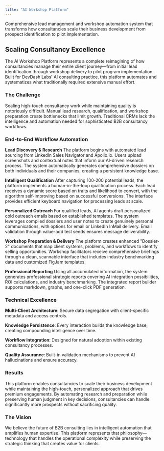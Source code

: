 ```yaml
---
title: "AI Workshop Platform"
---
```


Comprehensive lead management and workshop automation system that transforms how consultancies scale their business development from prospect identification to pilot implementation.

## Scaling Consultancy Excellence

The AI Workshop Platform represents a complete reimagining of how consultancies manage their entire client journey—from initial lead identification through workshop delivery to pilot program implementation. Built for DevDash Labs' AI consulting practice, this platform automates and systematizes what traditionally required extensive manual effort.

### The Challenge

Scaling high-touch consultancy work while maintaining quality is notoriously difficult. Manual lead research, qualification, and workshop preparation create bottlenecks that limit growth. Traditional CRMs lack the intelligence and automation needed for sophisticated B2B consultancy workflows.

### End-to-End Workflow Automation

**Lead Discovery & Research**
The platform begins with automated lead sourcing from LinkedIn Sales Navigator and Apollo.io. Users upload screenshots and contextual notes that inform our AI-driven research process. The system automatically generates comprehensive dossiers on both individuals and their companies, creating a persistent knowledge base.

**Intelligent Qualification**
After capturing 100-200 potential leads, the platform implements a human-in-the-loop qualification process. Each lead receives a dynamic score based on traits and likelihood to convert, with the algorithm self-improving based on successful conversions. The interface provides efficient keyboard navigation for processing leads at scale.

**Personalized Outreach**
For qualified leads, AI agents draft personalized cold outreach emails based on established templates. The system leverages compiled dossiers and user notes to create genuinely personal communications, with options for email or LinkedIn InMail delivery. Email validation through value-add test sends ensures message deliverability.

**Workshop Preparation & Delivery**
The platform creates enhanced "Dossier-2" documents that map client systems, problems, and workflows to identify selling opportunities. Workshop facilitators receive comprehensive briefings through a clean, scannable interface that includes industry benchmarking data and customized FigJam templates.

**Professional Reporting**
Using all accumulated information, the system generates professional strategic reports covering AI integration possibilities, ROI calculations, and industry benchmarking. The integrated report builder supports markdown, graphs, and one-click PDF generation.

### Technical Excellence

**Multi-Client Architecture**: Secure data segregation with client-specific metadata and access controls.

**Knowledge Persistence**: Every interaction builds the knowledge base, creating compounding intelligence over time.

**Workflow Integration**: Designed for natural adoption within existing consultancy processes.

**Quality Assurance**: Built-in validation mechanisms to prevent AI hallucinations and ensure accuracy.

### Results

This platform enables consultancies to scale their business development while maintaining the high-touch, personalized approach that drives premium engagements. By automating research and preparation while preserving human judgment in key decisions, consultancies can handle significantly more prospects without sacrificing quality.

### The Vision

We believe the future of B2B consulting lies in intelligent automation that amplifies human expertise. This platform represents that philosophy—technology that handles the operational complexity while preserving the strategic thinking that creates value for clients.